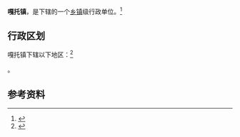 {{中国乡级行政区|54/21/29/100/000}}

'''嘎托镇'''，是{{PRC admin/fullname|54/21/29/100/000|3}}下辖的一个[[乡镇|乡镇]]级行政单位。<ref>{{PRC admin/ref sgc|{{PRC admin/parent|54/21/29/100/000}}}}</ref>

== 行政区划 ==

嘎托镇下辖以下地区：<ref>{{PRC admin/ref sgc|54/21/29/100/000}}</ref>

{{PRC admin/children|54/21/29/100/000}}。

== 参考资料 ==

{{reflist}}

{{行政区划小作品}}
{{PRC admin/navcat|54/21/29/100/000}}